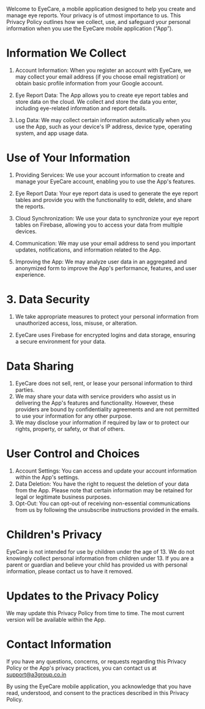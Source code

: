 Welcome to EyeCare, a mobile application designed to help you create and
manage eye reports. Your privacy is of utmost importance to us. This Privacy
Policy outlines how we collect, use, and safeguard your personal information
when you use the EyeCare mobile application (“App”).

# Information We Collect

1. Account Information: When you register an account with EyeCare, we may
   collect your email address (if you choose email registration) or obtain basic
   profile information from your Google account.

1. Eye Report Data: The App allows you to create eye report tables and store
   data on the cloud. We collect and store the data you enter, including
   eye-related information and report details.

1. Log Data: We may collect certain information automatically when you use
   the App, such as your device&apos;s IP address, device type, operating system,
   and app usage data.

# Use of Your Information

1.  Providing Services: We use your account information to create and manage your EyeCare account, enabling you to use the App&apos;s features.

1.  Eye Report Data: Your eye report data is used to generate the eye report tables and provide you with the functionality to edit, delete, and share the reports.

1.  Cloud Synchronization: We use your data to synchronize your eye report tables on Firebase, allowing you to access your data from multiple devices.

1.  Communication: We may use your email address to send you important updates, notifications, and information related to the App.

1.  Improving the App: We may analyze user data in an aggregated and anonymized form to improve the App&apos;s performance, features, and user experience.

# 3. Data Security

1.  We take appropriate measures to protect your personal information from unauthorized access, loss, misuse, or alteration.

1.  EyeCare uses Firebase for encrypted logins and data storage, ensuring a secure environment for your data.

# Data Sharing

1. EyeCare does not sell, rent, or lease your personal information to third parties.
1. We may share your data with service providers who assist us in delivering the App&apos;s features and functionality. However, these providers are bound by confidentiality agreements and are not permitted to use your information for any other purpose.
1. We may disclose your information if required by law or to protect our rights, property, or safety, or that of others.

# User Control and Choices

1.  Account Settings: You can access and update your account information
    within the App&apos;s settings.
1.  Data Deletion: You have the right to request the deletion of your data
    from the App. Please note that certain information may be retained for
    legal or legitimate business purposes.
1.  Opt-Out: You can opt-out of receiving non-essential communications
    from us by following the unsubscribe instructions provided in the emails.

# Children&apos;s Privacy

EyeCare is not intended for use by children under the age of 13. We do not knowingly collect personal information from children under 13. If you
are a parent or guardian and believe your child has provided us with
personal information, please contact us to have it removed.

# Updates to the Privacy Policy

We may update this Privacy Policy from time to time. The most current version will be available within the App.

# Contact Information

If you have any questions, concerns, or requests regarding this
Privacy Policy or the App&apos;s privacy practices, you can contact us at
[support@a3group.co.in](mailto:support@a3group.co.in)

By using the EyeCare mobile application, you acknowledge that you have read, understood, and consent to the practices described in this Privacy Policy.
